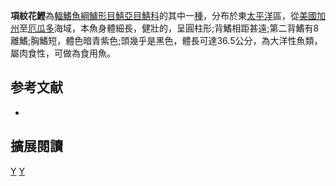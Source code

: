 {{noteTA
|1=zh-hans:舵鲣; zh-tw:花鰹;}}
{{Infraspeciesbox
| image = 
| image_caption = 
| status = NE
| status_system = IUCN3.1
| genus = Auxis 
| species = rochei
| subspecies = eudorax
| authority = ([[Collette|Collette]] & [[Aadland|Aadland]], 1996)
| synonyms =  *''Auxis eudorax''<br /><small>Collette & Aadland, 1996</small>
}}
'''項紋花鰹'''為[[輻鰭魚綱|輻鰭魚綱]][[鱸形目|鱸形目]][[鯖亞目|鯖亞目]][[鯖科|鯖科]]的其中一[[種|種]]，分布於東[[太平洋|太平洋]]區，從[[美國|美國]][[加州|加州]]至[[厄瓜多|厄瓜多]]海域，本魚身體細長，健壯的，呈圓柱形;背鰭相距甚遠;第二背鰭有8離鰭;胸鰭短，體色暗青紫色;頭幾乎是黑色，體長可達36.5公分，為大洋性魚類，屬肉食性，可做為食用魚。

== 参考文献 ==
{{reflist}}
*{{FishBase_species|genus=Auxis|species=rochei eudorax|year=2012|month=7}}

== 擴展閱讀 == 
{{refbegin}}
{{wikispecies-inline|Auxis rochei eudorax|項紋花鰹}}
{{refend}}
{{Taxonbar|from=Q3755676}}

[[Category:食用魚|Y]]
[[Category:舵鰹屬|Y]]


{{鱸形目小作品}}